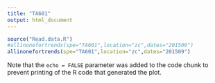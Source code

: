 ```yaml
---
title: "TA601"
output: html_document
---
```


```r
source("Read.data.R")
#allinonefortrends(spe="TA601",location="zc",dates="201509")
allinonefortrends(spe="TA601",location="zc",dates="201509")
```

Note that the `echo = FALSE` parameter was added to the code chunk to prevent printing of the R code that generated the plot.
